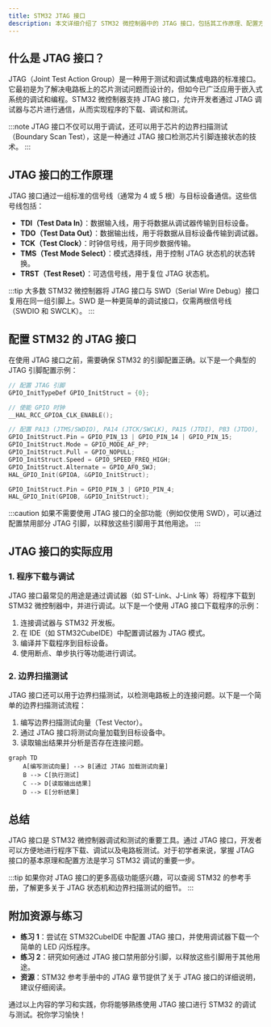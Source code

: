 ```yaml
---
title: STM32 JTAG 接口
description: 本文详细介绍了 STM32 微控制器中的 JTAG 接口，包括其工作原理、配置方法以及在实际调试中的应用场景。适合初学者快速上手。
---
```


## 什么是 JTAG 接口？

JTAG（Joint Test Action Group）是一种用于测试和调试集成电路的标准接口。它最初是为了解决电路板上的芯片测试问题而设计的，但如今已广泛应用于嵌入式系统的调试和编程。STM32 微控制器支持 JTAG 接口，允许开发者通过 JTAG 调试器与芯片进行通信，从而实现程序的下载、调试和测试。

:::note
JTAG 接口不仅可以用于调试，还可以用于芯片的边界扫描测试（Boundary Scan Test），这是一种通过 JTAG 接口检测芯片引脚连接状态的技术。
:::

## JTAG 接口的工作原理

JTAG 接口通过一组标准的信号线（通常为 4 或 5 根）与目标设备通信。这些信号线包括：

- **TDI（Test Data In）**：数据输入线，用于将数据从调试器传输到目标设备。
- **TDO（Test Data Out）**：数据输出线，用于将数据从目标设备传输到调试器。
- **TCK（Test Clock）**：时钟信号线，用于同步数据传输。
- **TMS（Test Mode Select）**：模式选择线，用于控制 JTAG 状态机的状态转换。
- **TRST（Test Reset）**：可选信号线，用于复位 JTAG 状态机。

:::tip
大多数 STM32 微控制器将 JTAG 接口与 SWD（Serial Wire Debug）接口复用在同一组引脚上。SWD 是一种更简单的调试接口，仅需两根信号线（SWDIO 和 SWCLK）。
:::

## 配置 STM32 的 JTAG 接口

在使用 JTAG 接口之前，需要确保 STM32 的引脚配置正确。以下是一个典型的 JTAG 引脚配置示例：

```c
// 配置 JTAG 引脚
GPIO_InitTypeDef GPIO_InitStruct = {0};

// 使能 GPIO 时钟
__HAL_RCC_GPIOA_CLK_ENABLE();

// 配置 PA13 (JTMS/SWDIO), PA14 (JTCK/SWCLK), PA15 (JTDI), PB3 (JTDO), PB4 (NJTRST)
GPIO_InitStruct.Pin = GPIO_PIN_13 | GPIO_PIN_14 | GPIO_PIN_15;
GPIO_InitStruct.Mode = GPIO_MODE_AF_PP;
GPIO_InitStruct.Pull = GPIO_NOPULL;
GPIO_InitStruct.Speed = GPIO_SPEED_FREQ_HIGH;
GPIO_InitStruct.Alternate = GPIO_AF0_SWJ;
HAL_GPIO_Init(GPIOA, &GPIO_InitStruct);

GPIO_InitStruct.Pin = GPIO_PIN_3 | GPIO_PIN_4;
HAL_GPIO_Init(GPIOB, &GPIO_InitStruct);
```

:::caution
如果不需要使用 JTAG 接口的全部功能（例如仅使用 SWD），可以通过配置禁用部分 JTAG 引脚，以释放这些引脚用于其他用途。
:::

## JTAG 接口的实际应用

### 1. 程序下载与调试

JTAG 接口最常见的用途是通过调试器（如 ST-Link、J-Link 等）将程序下载到 STM32 微控制器中，并进行调试。以下是一个使用 JTAG 接口下载程序的示例：

1. 连接调试器与 STM32 开发板。
2. 在 IDE（如 STM32CubeIDE）中配置调试器为 JTAG 模式。
3. 编译并下载程序到目标设备。
4. 使用断点、单步执行等功能进行调试。

### 2. 边界扫描测试

JTAG 接口还可以用于边界扫描测试，以检测电路板上的连接问题。以下是一个简单的边界扫描测试流程：

1. 编写边界扫描测试向量（Test Vector）。
2. 通过 JTAG 接口将测试向量加载到目标设备中。
3. 读取输出结果并分析是否存在连接问题。

```mermaid
graph TD
    A[编写测试向量] --> B[通过 JTAG 加载测试向量]
    B --> C[执行测试]
    C --> D[读取输出结果]
    D --> E[分析结果]
```

## 总结

JTAG 接口是 STM32 微控制器调试和测试的重要工具。通过 JTAG 接口，开发者可以方便地进行程序下载、调试以及电路板测试。对于初学者来说，掌握 JTAG 接口的基本原理和配置方法是学习 STM32 调试的重要一步。

:::tip
如果你对 JTAG 接口的更多高级功能感兴趣，可以查阅 STM32 的参考手册，了解更多关于 JTAG 状态机和边界扫描测试的细节。
:::

## 附加资源与练习

- **练习 1**：尝试在 STM32CubeIDE 中配置 JTAG 接口，并使用调试器下载一个简单的 LED 闪烁程序。
- **练习 2**：研究如何通过 JTAG 接口禁用部分引脚，以释放这些引脚用于其他用途。
- **资源**：STM32 参考手册中的 JTAG 章节提供了关于 JTAG 接口的详细说明，建议仔细阅读。

通过以上内容的学习和实践，你将能够熟练使用 JTAG 接口进行 STM32 的调试与测试。祝你学习愉快！